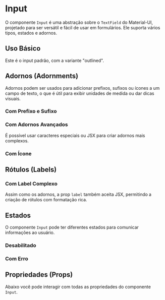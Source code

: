 
<Meta of={InputStories} />

# Input

O componente `Input` é uma abstração sobre o `TextField` do Material-UI, projetado para ser versátil e fácil de usar em formulários. Ele suporta vários tipos, estados e adornos.

## Uso Básico

Este é o input padrão, com a variante "outlined".

<Canvas>
  <Story of={InputStories.Default} />
</Canvas>

## Adornos (Adornments)

Adornos podem ser usados para adicionar prefixos, sufixos ou ícones a um campo de texto, o que é útil para exibir unidades de medida ou dar dicas visuais.

### Com Prefixo e Sufixo

<Canvas>
  <Story of={InputStories.WithStartAdornment} />
  <Story of={InputStories.WithEndAdornment} />
</Canvas>

### Com Adornos Avançados

É possível usar caracteres especiais ou JSX para criar adornos mais complexos.

<Canvas>
  <Story of={InputStories.WithComplexPrefix} />
  <Story of={InputStories.WithGreekLetterSuffix} />
  <Story of={InputStories.WithSubscriptSuffix} />
</Canvas>

### Com Ícone

<Canvas>
  <Story of={InputStories.WithIcon} />
</Canvas>

## Rótulos (Labels)

### Com Label Complexo

Assim como os adornos, a prop `label` também aceita JSX, permitindo a criação de rótulos com formatação rica.

<Canvas>
  <Story of={InputStories.WithComplexLabel} />
</Canvas>

## Estados

O componente `Input` pode ter diferentes estados para comunicar informações ao usuário.

### Desabilitado

<Canvas>
  <Story of={InputStories.Disabled} />
</Canvas>

### Com Erro

<Canvas>
  <Story of={InputStories.WithError} />
</Canvas>

## Propriedades (Props)

Abaixo você pode interagir com todas as propriedades do componente `Input`.

<Controls />